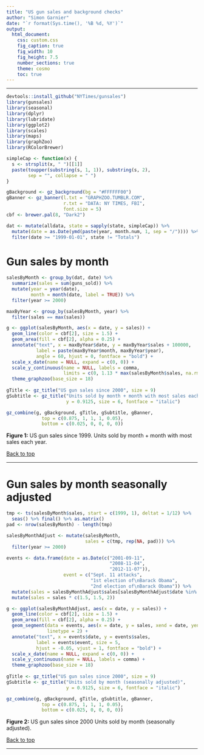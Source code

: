 ```yaml
---
title: "US gun sales and background checks"
author: "Simon Garnier"
date: "`r format(Sys.time(), '%B %d, %Y')`"
output:
  html_document:
    css: custom.css
    fig_caption: true
    fig_width: 10
    fig_height: 7.5
    number_sections: true
    theme: cosmo
    toc: true
---
```


--- 

```r
devtools::install_github("NYTimes/gunsales")
library(gunsales)
library(seasonal)
library(dplyr)
library(lubridate)
library(ggplot2)
library(scales)
library(maps)
library(graphZoo)
library(RColorBrewer)

simpleCap <- function(x) {
  s <- strsplit(x, " ")[[1]]
  paste(toupper(substring(s, 1, 1)), substring(s, 2),
        sep = "", collapse = " ")
}

gBackground <- gz_background(bg = "#FFFFFF00")
gBanner <- gz_banner(l.txt = "GRAPHZOO.TUMBLR.COM", 
                     r.txt = "DATA: NY TIMES, FBI",
                     font.size = 5)
cbf <- brewer.pal(8, "Dark2")

dat <- mutate(alldata, state = sapply(state, simpleCap)) %>%
  mutate(date = as.Date(ymd(paste(year, month.num, 1, sep = "/")))) %>%
  filter(date >= "1999-01-01", state != "Totals")
```


# Gun sales by month

```r
salesByMonth <- group_by(dat, date) %>%
  summarize(sales = sum(guns_sold)) %>%
  mutate(year = year(date),
         month = month(date, label = TRUE)) %>%
  filter(year >= 2000)

maxByYear <- group_by(salesByMonth, year) %>%
  filter(sales == max(sales))

g <- ggplot(salesByMonth, aes(x = date, y = sales)) +
  geom_line(color = cbf[2], size = 1.5) +
  geom_area(fill = cbf[2], alpha = 0.25) + 
  annotate("text", x = maxByYear$date, y = maxByYear$sales + 100000,
           label = paste(maxByYear$month, maxByYear$year), 
           angle = 60, hjust = 0, fontface = "bold") +
  scale_x_date(name = NULL, expand = c(0, 0)) +
  scale_y_continuous(name = NULL, labels = comma, 
                     limits = c(0, 1.13 * max(salesByMonth$sales, na.rm = TRUE))) + 
  theme_graphzoo(base_size = 18)
  
gTitle <- gz_title("US gun sales since 2000", size = 9)
gSubtitle <- gz_title("Units sold by month + month with most sales each year", 
                      y = 0.9125, size = 6, fontface = "italic")

gz_combine(g, gBackground, gTitle, gSubtitle, gBanner,
             top = c(0.875, 1, 1, 1, 0.05), 
             bottom = c(0.025, 0, 0, 0, 0))
```
<p class="caption">**Figure 1:** US gun sales since 1999. Units sold by month + 
month with most sales each year.</p>

[Back to top]("#")

---


# Gun sales by month seasonally adjusted

```r
tmp <- ts(salesByMonth$sales, start = c(1999, 1), deltat = 1/12) %>%
  seas() %>% final() %>% as.matrix()
pad <- nrow(salesByMonth) - length(tmp)

salesByMonthAdjust <- mutate(salesByMonth,
                             sales = c(tmp, rep(NA, pad))) %>%
  filter(year >= 2000)

events <- data.frame(date = as.Date(c("2001-09-11", 
                                      "2008-11-04",
                                      "2012-11-07")),
                     event = c("Sept. 11 attacks", 
                               "1st election of\nBarack Obama",
                               "2nd election of\nBarack Obama")) %>%
  mutate(sales = salesByMonthAdjust$sales[salesByMonthAdjust$date %in% floor_date(date, unit = "month")]) %>%
  mutate(sales = sales * c(1.5, 1.5, 2))

g <- ggplot(salesByMonthAdjust, aes(x = date, y = sales)) +
  geom_line(color = cbf[2], size = 1.5) +
  geom_area(fill = cbf[2], alpha = 0.25) +
  geom_segment(data = events, aes(x = date, y = sales, xend = date, yend = 0),
               linetype = 2) +
  annotate("text", x = events$date, y = events$sales,
           label = events$event, size = 5,
           hjust = -0.05, vjust = 1, fontface = "bold") +
  scale_x_date(name = NULL, expand = c(0, 0)) +
  scale_y_continuous(name = NULL, labels = comma) + 
  theme_graphzoo(base_size = 18)
  
gTitle <- gz_title("US gun sales since 2000", size = 9)
gSubtitle <- gz_title("Units sold by month (seasonally adjusted)", 
                      y = 0.9125, size = 6, fontface = "italic")

gz_combine(g, gBackground, gTitle, gSubtitle, gBanner,
             top = c(0.875, 1, 1, 1, 0.05), 
             bottom = c(0.025, 0, 0, 0, 0))
```
<p class="caption">**Figure 2:** US gun sales since 2000 Units sold by month 
(seasonally adjusted).</p>

[Back to top]("#")

---

